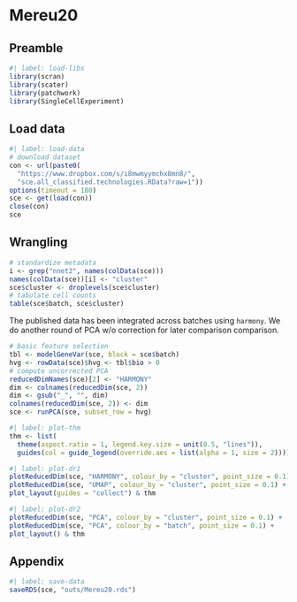 # Mereu20

## Preamble

```r
#| label: load-libs
library(scran)
library(scater)
library(patchwork)
library(SingleCellExperiment)
```

## Load data

```r
#| label: load-data
# download dataset
con <- url(paste0(
  "https://www.dropbox.com/s/i8mwmyymchx8mn8/",
  "sce.all_classified.technologies.RData?raw=1"))
options(timeout = 180)
sce <- get(load(con))
close(con)
sce
```

## Wrangling

```r
# standardize metadata
i <- grep("nnet2", names(colData(sce)))
names(colData(sce))[i] <- "cluster"
sce$cluster <- droplevels(sce$cluster)
# tabulate cell counts
table(sce$batch, sce$cluster)
```

The published data has been integrated across batches using `harmony`.
We do another round of PCA w/o correction for later comparison comparison.

```r
# basic feature selection
tbl <- modelGeneVar(sce, block = sce$batch)
hvg <- rowData(sce)$hvg <- tbl$bio > 0
# compute uncorrected PCA
reducedDimNames(sce)[2] <- "HARMONY"
dim <- colnames(reducedDim(sce, 2))
dim <- gsub("_", "", dim)
colnames(reducedDim(sce, 2)) <- dim
sce <- runPCA(sce, subset_row = hvg)
```

```r
#| label: plot-thm
thm <- list(
  theme(aspect.ratio = 1, legend.key.size = unit(0.5, "lines")),
  guides(col = guide_legend(override.aes = list(alpha = 1, size = 2))))
```

```r
#| label: plot-dr1
plotReducedDim(sce, "HARMONY", colour_by = "cluster", point_size = 0.1) +
plotReducedDim(sce, "UMAP", colour_by = "cluster", point_size = 0.1) +
plot_layout(guides = "collect") & thm
```

```r
#| label: plot-dr2
plotReducedDim(sce, "PCA", colour_by = "cluster", point_size = 0.1) +
plotReducedDim(sce, "PCA", colour_by = "batch", point_size = 0.1) +
plot_layout() & thm
```

## Appendix

```r
#| label: save-data
saveRDS(sce, "outs/Mereu20.rds")
```
